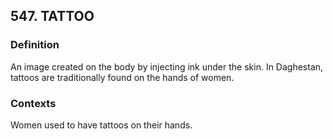 ## 547. TATTOO
### Definition
An image created on the body by injecting ink under the skin. In Daghestan, tattoos are traditionally found on the hands of women.

### Contexts
Women used to have tattoos on their hands.

